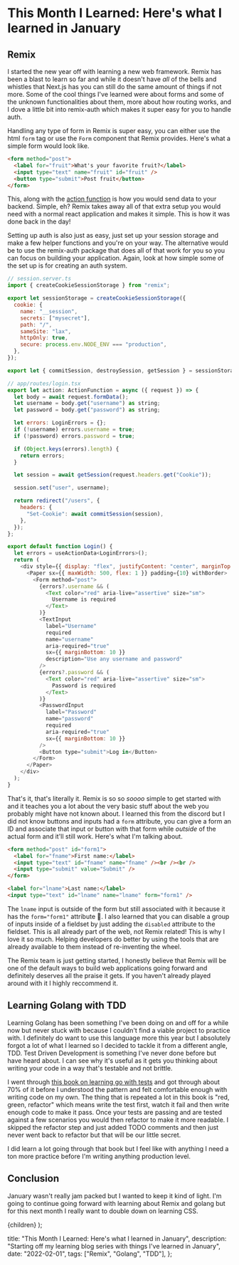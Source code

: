 
# This Month I Learned: Here's what I learned in January

## Remix

I started the new year off with learning a new web framework. Remix has been a blast to learn so far and while it doesn't have _all_
of the bells and whistles that Next.js has you can still do the same amount of things if not more. Some of the cool things I've learned
were about forms and some of the unknown functionalities about them, more about how routing works, and I dove a little bit into remix-auth
which makes it super easy for you to handle auth.

Handling any type of form in Remix is super easy, you can either use the html `form` tag or use the `Form` component that Remix
provides. Here's what a simple form would look like.

```html
<form method="post">
  <label for="fruit">What's your favorite fruit?</label>
  <input type="text" name="fruit" id="fruit" />
  <button type="submit">Post fruit</button>
</form>
```

This, along with the [action function](https://remix.run/docs/en/v1/guides/data-writes#html-form-post) is how you would send data to your backend. Simple, eh? Remix takes away all of that extra setup you would
need with a normal react application and makes it simple. This is how it was done back in the day!

Setting up auth is also just as easy, just set up your session storage and make a few helper functions and you're on your way. The alternative would be to use the remix-auth package that does all of that work for you so you
can focus on building your application. Again, look at how simple some of the set up is for creating an auth system.

```javascript
// session.server.ts
import { createCookieSessionStorage } from "remix";

export let sessionStorage = createCookieSessionStorage({
  cookie: {
    name: "__session",
    secrets: ["mysecret"],
    path: "/",
    sameSite: "lax",
    httpOnly: true,
    secure: process.env.NODE_ENV === "production",
  },
});

export let { commitSession, destroySession, getSession } = sessionStorage;
```

```javascript
// app/routes/login.tsx
export let action: ActionFunction = async ({ request }) => {
  let body = await request.formData();
  let username = body.get("username") as string;
  let password = body.get("password") as string;

  let errors: LoginErrors = {};
  if (!username) errors.username = true;
  if (!password) errors.password = true;

  if (Object.keys(errors).length) {
    return errors;
  }

  let session = await getSession(request.headers.get("Cookie"));

  session.set("user", username);

  return redirect("/users", {
    headers: {
      "Set-Cookie": await commitSession(session),
    },
  });
};

export default function Login() {
  let errors = useActionData<LoginErrors>();
  return (
    <div style={{ display: "flex", justifyContent: "center", marginTop: 300 }}>
      <Paper sx={{ maxWidth: 500, flex: 1 }} padding={10} withBorder>
        <Form method="post">
          {errors?.username && (
            <Text color="red" aria-live="assertive" size="sm">
              Username is required
            </Text>
          )}
          <TextInput
            label="Username"
            required
            name="username"
            aria-required="true"
            sx={{ marginBottom: 10 }}
            description="Use any username and password"
          />
          {errors?.password && (
            <Text color="red" aria-live="assertive" size="sm">
              Password is required
            </Text>
          )}
          <PasswordInput
            label="Password"
            name="password"
            required
            aria-required="true"
            sx={{ marginBottom: 10 }}
          />
          <Button type="submit">Log in</Button>
        </Form>
      </Paper>
    </div>
  );
}
```

That's it, that's literally it. Remix is so so _soooo_ simple to get started with and it teaches you a lot about the very basic stuff about the web you probably
might have not known about. I learned this from the discord but I did not know buttons and inputs had a `form` attribute, you can give a form an ID and associate that input
or button with that form while _outside_ of the actual form and it'll still work. Here's what I'm talking about.

```html
<form method="post" id="form1">
  <label for="fname">First name:</label>
  <input type="text" id="fname" name="fname" /><br /><br />
  <input type="submit" value="Submit" />
</form>

<label for="lname">Last name:</label>
<input type="text" id="lname" name="lname" form="form1" />
```

The `lname` input is outside of the form but still associated with it because it has the `form="form1"` attribute 🤯. I also learned that you can
disable a group of inputs inside of a fieldset by just adding the `disabled` attribute to the fieldset. This is all already part of the web, not Remix related! This is why I love it so much. Helping
developers do better by using the tools that are already available to them instead of re-inventing the wheel.

The Remix team is just getting started, I honestly believe that Remix will be one of the default ways to build web applications going forward and definitely
deserves all the praise it gets. If you haven't already played around with it I highly reccommend it.

## Learning Golang with TDD

Learning Golang has been something I've been doing on and off for a while now but never stuck with because I couldn't find a viable project to practice with. I definitely
do want to use this language more this year but I absolutely forgot a lot of what I learned so I decided to tackle it from a different angle, TDD. Test Driven Development
is something I've never done before but have heard about. I can see why it's useful as it gets you thinking about writing your code in a way that's testable and not
brittle.

I went through [this book on learning go with tests](https://quii.gitbook.io/learn-go-with-tests/) and got through about 70% of it before I understood the pattern and felt
comfortable enough with writing code on my own. The thing that is repeated a lot in this book is "red, green, refactor" which means write the test first, watch it fail and then write enough code to make it
pass. Once your tests are passing and are tested against a few scenarios you would then refactor to make it more readable. I skipped the refactor step and just added TODO comments and then just never
went back to refactor but that will be our little secret.

I did learn a lot going through that book but I feel like with anything I need a ton more practice before I'm writing anything production level.

## Conclusion

January wasn't really jam packed but I wanted to keep it kind of light. I'm going to continue going forward with learning about Remix and golang but for this next month
I really want to double down on learning CSS.

  <BlogLayout meta={metadata}>{children}</BlogLayout>
);

  title: "This Month I Learned: Here's what I learned in January",
  description:
    "Starting off my learning blog series with things I've learned in January",
  date: "2022-02-01",
  tags: ["Remix", "Golang", "TDD"],
};
